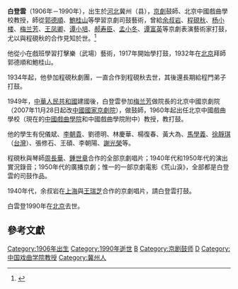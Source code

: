 '''白登雲'''（1906年－1990年），出生於[[河北|河北]]冀州（县），[[京劇|京劇]]鼓師、北京中國戲曲學校教授，師從[[郭德順|郭德順]]、[[鮑桂山|鮑桂山]]等學習京劇司鼓藝術，曾給[[余叔岩|余叔岩]]、[[程硯秋|程硯秋]]、[[杨小楼|杨小楼]]、[[梅兰芳|梅兰芳]]、[[王凤卿|王凤卿]]、[[谭小培|谭小培]]、[[郝寿臣|郝寿臣]]、[[孟小冬|孟小冬]]、[[谭富英|谭富英]]等京劇表演藝術家打鼓，尤以與程硯秋的合作見知於世。<ref>{{Cite journal| issn = 1004-3837| issue = 03| pages = 10–14| last1 = 倪仪斌| last2 = 李朝贵| last3 = 白迎春| last4 = 王硕| last5 = 李海燕| last6 = 贯涌| last7 = 宋官林| last8 = 李金鸿| last9 = 封杰| title = 登高望远 云淡天清——纪念著名京剧鼓师白登云先生百年诞辰| journal = 中国京剧| accessdate = 2022-03-31| date = 2007| url = https://kns.cnki.net/kcms/detail/detail.aspx?dbcode=CJFD&dbname=CJFD2007&filename=ZGJJ200703005}}</ref>

他從小在戲班學習打擊樂（武場）藝術，1917年開始學打鼓，1932年在[[北京|北京]]拜師郭德順和鮑桂山。

1934年起，他參加程硯秋劇團，一直合作到程硯秋去世，其後還長期給程門弟子打鼓。

1949年，[[中華人民共和國|中華人民共和國]]建國後，白登雲參加[[梅兰芳|梅兰芳]]做院長的北京中國京劇院（2007年11月28日起改[[中國國家京劇院|中國國家京劇院]]），做鼓師，1960年起出任北京中國戲曲學校（現在的[[中國戲曲學院|中國戲曲學院]]和中國戲曲學院附中）教授，教打鼓。

他的學生有倪儀斌、[[李朝貴_(京劇鼓師)|李朝貴]]、劉德明、林慶華、楊復春、黃大為、[[馬學義_(京劇鼓師)|馬學義]]、[[徐靜琪|徐靜琪]]（[[台灣|台灣]]）、張修石、王碩、李朝陽、[[謝光榮|謝光榮]]等。

程硯秋與琴師[[周長華|周長華]]、[[鍾世章|鍾世章]]合作的全部京劇唱片；1940年代和1950年代的演出實況錄音；1950年代的廣播京劇；惟一的一部京劇電影《荒山淚》，全部都是白登雲的司鼓作品。

1940年代，余叔岩在[[上海|上海]]與[[王瑞芝|王瑞芝]]合作的京劇唱片，請白登雲打鼓。

白雲登1990年在[[北京|北京]]去世。

==參考文獻==
{{Reflist}}
{{Authority control}}
[[Category:1906年出生|Category:1906年出生]]
[[Category:1990年逝世|Category:1990年逝世]]
[[Category:中國作曲家|B]]
[[Category:京剧鼓师|Category:京剧鼓师]]
[[Category:白姓|D]]
[[Category:中国戏曲学院教授|Category:中国戏曲学院教授]]
[[Category:冀州人|Category:冀州人]]